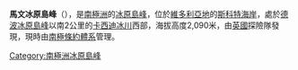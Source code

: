 {{coord|77|46|S|160|4|E|source:GNIS|display=title}}

'''馬文冰原島峰'''（{{lang-en|Marvin Nunatak}}），是[[南極洲|南極洲]]的[[冰原島峰|冰原島峰]]，位於[[維多利亞地|維多利亞地]]的[[斯科特海岸|斯科特海岸]]，處於[[德波冰原島峰|德波冰原島峰]]以南2公里的[[卡西迪冰川|卡西迪冰川]]西部，海拔高度2,090米，由[[英國|英國]]探險隊發現，現時由[[南極條約體系|南極條約體系]]管理。

{{DEFAULTSORT:Marvin Nunatak}}
[[Category:南極洲冰原島峰|Category:南極洲冰原島峰]]


{{ScottCoast-geo-stub}}